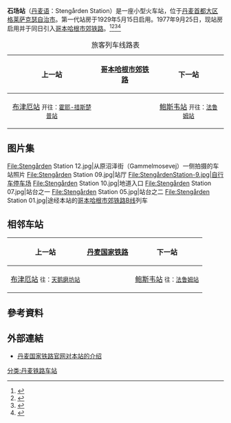 {{About|位於[[丹麦|丹麦]][[首都大区|首都大区]][[格莱萨克瑟自治市|格莱萨克瑟自治市]]的石场站||石场站}}{{翻译请求|da}}{{Infobox station
| name = 石场站
| native_name = Stengården Station
| type = [[哥本哈根市郊铁路车站列表|哥本哈根市郊铁路车站]]
| image = StengårdenStation-7.jpg
| address = {{DEN}} [[首都大区|首都大区]] [[格莱萨克瑟自治市|格莱萨克瑟自治市]] 鲍斯韦（2880）原沼泽街
| operator = [[丹麦国家铁路|丹麦国家铁路]]
| platforms = 1个[[岛式站台|岛式站台]]
| tracks = 2条
| structure = [[高架车站|高架车站]]
| code = Sgt
| zone = 41
| opened = 1929年5月15日
| rebuilt = 1977年9月25日（现站房启用并引入[[哥本哈根市郊铁路|哥本哈根市郊铁路]]）
| line = {{link-da|野兔森林铁路|Hareskovbanen}}
}}
'''石场站'''（[[丹麦语|丹麦语]]：Stengården Station）是一座小型火车站，位于[[丹麦|丹麦]][[首都大区|首都大区]][[格萊薩克瑟自治市|格莱萨克瑟自治市]]。第一代站房于1929年5月15日启用。1977年9月25日，现站房启用并于同日引入[[哥本哈根市郊铁路|哥本哈根市郊铁路]]。<ref>{{Cite web|title=Stengården Station|url=https://www.google.com.hk/maps/place/Steng%C3%A5rden+Station/@55.756502,12.4732485,72m/data=!3m1!1e3!4m5!3m4!1s0x46524e2f7bbdb379:0x9ba12c1dabb7082c!8m2!3d55.7565963!4d12.4732555|accessdate=2021-02-17|work=|publisher=谷歌地图|language=zh-CN}}</ref><ref>{{Cite web|title=Stengården Station (Sgt)|url=https://danskejernbaner.dk/vis.station.php?FORLOEB_ID=2254&content=Steng%C3%A5rden+Station+(Sgt)|accessdate=2021-02-17|work=danskejernbaner.dk|language=da|archive-date=2021-01-28|archive-url=https://web.archive.org/web/20210128124054/https://danskejernbaner.dk/vis.station.php?FORLOEB_ID=2254&content=Steng%C3%A5rden+Station+(Sgt)|dead-url=no}}</ref><ref>{{Cite web|title=Stengården Billetsalgssted (Sgt) (1929-1977)|url=https://danskejernbaner.dk/vis.station.php?FORLOEB_ID=481&content=Steng%C3%A5rden+Billetsalgssted+(Sgt)+(1929-1977)|accessdate=2021-02-17|work=danskejernbaner.dk|language=da|archive-date=2021-01-27|archive-url=https://web.archive.org/web/20210127191721/http://danskejernbaner.dk/vis.station.php?FORLOEB_ID=481&content=Steng%C3%A5rden+Billetsalgssted+(Sgt)+(1929-1977)|dead-url=no}}</ref><ref>{{Cite web|title=Hans-Henrik Landsvig - Stengården Station|url=http://www.landsvig.dk/ramsgt.htm|accessdate=2021-02-18|work=www.landsvig.dk|language=da|archive-date=2007-02-21|archive-url=https://web.archive.org/web/20070221100620/http://www.landsvig.dk/ramsgt.htm|dead-url=no}}</ref>
{| class="wikitable"
|+旅客列车线路表
!上一站
![[哥本哈根市郊铁路|哥本哈根市郊铁路]]
!下一站
|-
| align="center" |[[布津厄站|布津厄站]]
<small>开往：[[霍耶-措斯楚普站|霍耶-措斯楚普站]]</small>
| align="center" |'''{{S-train service small|B}}'''
| align="center" |[[鲍斯韦站|鲍斯韦站]]
<small>开往：[[法鲁姆站|法鲁姆站]]</small>
|}



==图片集==
<gallery widths="265" heights="200">
File:Stengården Station 12.jpg|从原沼泽街（Gammelmosevej）一侧拍摄的车站照片
File:Stengården Station 09.jpg|站厅
File:StengårdenStation-9.jpg|自行车停车场
File:Stengården Station 10.jpg|地道入口
File:Stengården Station 07.jpg|站台之一
File:Stengården Station 05.jpg|站台之二
File:Stengården Station 01.jpg|途经本站的[[哥本哈根市郊铁路B线|哥本哈根市郊铁路B线]]列车
</gallery>

== 相邻车站 ==
{| class="wikitable"
!上一站
![[丹麦国家铁路|丹麦国家铁路]]
!下一站
|-
| align="center" |[[布津厄站|布津厄站]]
<small>往：[[天鹅磨坊站|天鹅磨坊站]]</small>
| align="center" |'''{{link-da|野兔森林铁路|Hareskovbanen}}'''
| align="center" |[[鲍斯韦站|鲍斯韦站]]
<small>往：[[法鲁姆站|法鲁姆站]]</small>
|}



== 參考資料 ==
{{Reflist|2}}



== 外部連結 ==
*[https://www.dsb.dk/kundeservice/stationer/stengarden/ 丹麦国家铁路官网对本站的介绍] {{Wayback|url=https://www.dsb.dk/kundeservice/stationer/stengarden/ |date=20190715123741 }}{{da icon}}
{{commonscat}}

[[分类:丹麦铁路车站|分类:丹麦铁路车站]]